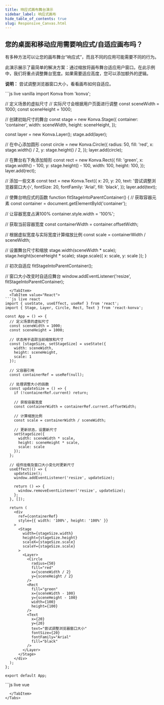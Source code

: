 ```yaml
---
title: 响应式画布舞台演示
sidebar_label: 响应式画布
hide_table_of_contents: true
slug: Responsive_Canvas.html
---
```


## 您的桌面和移动应用需要响应式/自适应画布吗？

有多种方法可以让您的画布舞台“响应式”，而且不同的应用可能需要不同的行为。

此演示展示了最简单的解决方案：通过缩放将画布舞台适应用户窗口。在此示例中，我们将重点调整舞台宽度。如果需要适应高度，您可以添加额外的逻辑。

**说明：** 尝试调整浏览器窗口大小，看看画布如何自适应。


<Tabs>
  <TabItem value="Vanilla" default>
```js live vanilla
import Konva from 'konva';

// 定义场景的虚拟尺寸
// 实际尺寸会根据用户页面进行调整
const sceneWidth = 1000;
const sceneHeight = 1000;

// 创建初始尺寸的舞台
const stage = new Konva.Stage({
  container: 'container',
  width: sceneWidth,
  height: sceneHeight,
});

const layer = new Konva.Layer();
stage.add(layer);

// 在中心添加圆形
const circle = new Konva.Circle({
  radius: 50,
  fill: 'red',
  x: stage.width() / 2,
  y: stage.height() / 2,
});
layer.add(circle);

// 在舞台右下角添加矩形
const rect = new Konva.Rect({
  fill: 'green',
  x: stage.width() - 100,
  y: stage.height() - 100,
  width: 100,
  height: 100,
});
layer.add(rect);

// 添加一些文本
const text = new Konva.Text({
  x: 20,
  y: 20,
  text: '尝试调整浏览器窗口大小',
  fontSize: 20,
  fontFamily: 'Arial',
  fill: 'black',
});
layer.add(text);

// 使舞台响应式的函数
function fitStageIntoParentContainer() {
  // 获取容器元素
  const container = document.getElementById('container');
  
  // 让容器宽度占满100%
  container.style.width = '100%';
  
  // 获取当前容器宽度
  const containerWidth = container.offsetWidth;
  
  // 根据虚拟宽度与实际宽度计算缩放比例
  const scale = containerWidth / sceneWidth;
  
  // 设置舞台尺寸和缩放
  stage.width(sceneWidth * scale);
  stage.height(sceneHeight * scale);
  stage.scale({ x: scale, y: scale });
}

// 初次自适应
fitStageIntoParentContainer();

// 窗口大小改变时自适应舞台
window.addEventListener('resize', fitStageIntoParentContainer);
```
  </TabItem>
  <TabItem value="React">
```js live react
import { useState, useEffect, useRef } from 'react';
import { Stage, Layer, Circle, Rect, Text } from 'react-konva';

const App = () => {
  // 定义场景的虚拟尺寸
  const sceneWidth = 1000;
  const sceneHeight = 1000;
  
  // 状态用于追踪当前缩放和尺寸
  const [stageSize, setStageSize] = useState({
    width: sceneWidth,
    height: sceneHeight,
    scale: 1
  });
  
  // 父容器引用
  const containerRef = useRef(null);
  
  // 处理调整大小的函数
  const updateSize = () => {
    if (!containerRef.current) return;
    
    // 获取容器宽度
    const containerWidth = containerRef.current.offsetWidth;
    
    // 计算缩放比例
    const scale = containerWidth / sceneWidth;
    
    // 更新状态，设置新尺寸
    setStageSize({
      width: sceneWidth * scale,
      height: sceneHeight * scale,
      scale: scale
    });
  };
  
  // 组件挂载及窗口大小变化时更新尺寸
  useEffect(() => {
    updateSize();
    window.addEventListener('resize', updateSize);
    
    return () => {
      window.removeEventListener('resize', updateSize);
    };
  }, []);
  
  return (
    <div 
      ref={containerRef} 
      style={{ width: '100%', height: '100%' }}
    >
      <Stage 
        width={stageSize.width} 
        height={stageSize.height}
        scaleX={stageSize.scale}
        scaleY={stageSize.scale}
      >
        <Layer>
          <Circle
            radius={50}
            fill="red"
            x={sceneWidth / 2}
            y={sceneHeight / 2}
          />
          <Rect
            fill="green"
            x={sceneWidth - 100}
            y={sceneHeight - 100}
            width={100}
            height={100}
          />
          <Text
            x={20}
            y={20}
            text="尝试调整浏览器窗口大小"
            fontSize={20}
            fontFamily="Arial"
            fill="black"
          />
        </Layer>
      </Stage>
    </div>
  );
};

export default App;
```
  </TabItem>
  <TabItem value="Vue">
```js live vue
<template>
  <div ref="containerRef" style="width: 100%; height: 100%;">
    <v-stage
      :config="{
        width: stageWidth,
        height: stageHeight,
        scaleX: scale,
        scaleY: scale
      }"
    >
      <v-layer>
        <v-circle
          :config="{
            radius: 50,
            fill: 'red',
            x: sceneWidth / 2,
            y: sceneHeight / 2
          }"
        />
        <v-rect
          :config="{
            fill: 'green',
            x: sceneWidth - 100,
            y: sceneHeight - 100,
            width: 100,
            height: 100
          }"
        />
        <v-text
          :config="{
            x: 20,
            y: 20,
            text: '尝试调整浏览器窗口大小',
            fontSize: 20,
            fontFamily: 'Arial',
            fill: 'black'
          }"
        />
      </v-layer>
    </v-stage>
  </div>
</template>

<script setup>
import { ref, onMounted, onUnmounted, computed } from 'vue';

// 定义场景的虚拟尺寸
const sceneWidth = 1000;
const sceneHeight = 1000;

// 响应式引用
const containerRef = ref(null);
const scale = ref(1);

// 计算舞台尺寸
const stageWidth = computed(() => sceneWidth * scale.value);
const stageHeight = computed(() => sceneHeight * scale.value);

// 处理调整大小的函数
const updateSize = () => {
  if (!containerRef.value) return;
  
  // 获取容器宽度
  const containerWidth = containerRef.value.offsetWidth;
  
  // 计算缩放比例
  scale.value = containerWidth / sceneWidth;
};

// 添加事件监听
onMounted(() => {
  updateSize();
  window.addEventListener('resize', updateSize);
});

// 清理监听器
onUnmounted(() => {
  window.removeEventListener('resize', updateSize);
});
</script>
```
  </TabItem>
</Tabs>